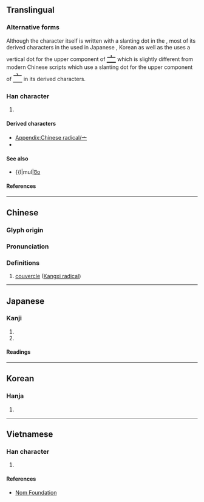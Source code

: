 {{also|宀|丄|⊥|⟂|〦}}
{{character info}}
{{character info|⼇}}
==Translingual==
{{stroke order|type=animate}}

===Alternative forms===
Although the character itself is written with a slanting {{l|mul|丶}} dot in the {{w|Kangxi dictionary}}, most of its derived characters in the {{w|Ming (typefaces)|Ming typeface}} used in Japanese {{w|Kanji}}, Korean {{w|Hanja}} as well as the {{w|Kangxi dictionary}} uses a vertical dot for the upper component of <span style="font-size:x-large" lang=ja>[[亠#Translingual|亠]]</span> which is slightly different from modern Chinese scripts which use a slanting {{l|mul|丶}} dot for the upper component of <span style="font-size:x-large" lang=zh>[[亠#Translingual|亠]]</span> in its derived characters.

===Han character===
{{Han char|rn=8|rad=亠|as=00|sn=2|four=00000|canj=XY|ids=⿱丶一(GHTK),⿱丨一(J)}}

# {{mul-kangxi radical-def}}

====Derived characters====
* [[Appendix:Chinese radical/亠]]
* {{l|mul|[[六]], [[卞]], [[文]], [[市]], [[玄]], [[𢌮]], [[立]], [[𭀚]], [[充]], [[𣱵]], [[𣅀]], [[衣]], [[㐔]], [[𣫭]], [[弃]], [[𠑽]], [[𥃰]], [[言]], [[夜]], [[𢂋]], [[兖]], [[育]], [[帝]], [[兗]], [[竒]], [[𦚍]], [[𧴨]], [[𫟯]], [[𭐤]], [[𢍓]], [[高]], [[㖜]], [[旁]], [[畗]], [[商]], [[毫]], [[啇]], [[髙]], [[率]], [[𢛫]], [[䯧]], [[椉]], [[稁]], [[𣨻]], [[𧋲]], [[雍]], [[豪]], [[齊]], [[𢒲]], [[𮥿]], [[㙶]], [[䐡]], [[𩫏]], [[𬡭]], [[𠆛]], [[䥆]], [[韲]], [[𭺏]], [[𨏯]], [[𣅂]], [[𧍐]]}}

====See also====
* {{l|mul|[[o͞o]]

====References====
{{Han ref|kx=0088.020|dkj=00286|dj=0184.120|hdz=10279.040|uh=4EA0}}

----

==Chinese==
{{zh-forms}}

===Glyph origin===
{{Han etym}}

===Pronunciation===
{{zh-pron
|m=tóu
|c=tau4
|h=
|mn=qz:thiô
|w=
|mc=
|oc=
|ma=
|cat=
}}

===Definitions===
{{zh-hanzi}}

# [[couvercle]] ([[Kangxi radical]])

----

==Japanese==

===Kanji===
{{ja-kanji|grade=9|rs=亠00}}

# {{n-g|Meaning unclear.}}
# {{n-g|A radical (なべぶた, けいさんかんむり).}}

====Readings====
{{ja-readings
|goon=ず<づ
|kanon=とう
|kun=けいさん-, なべぶた-
}}

----

==Korean==

===Hanja===
{{ko-hanja|두}}

# {{rfdef|ko|sort=亠00}}

----

==Vietnamese==

===Han character===
{{vi-readings|reading=[[đầu]]|rs=亠00}}

# {{rfdef|vi|sort=亠00}}

====References====
* [http://nomfoundation.org/common/nom_details.php?codepoint=4ea0 Nom Foundation]

[[Category:CJKV radicals| ]]